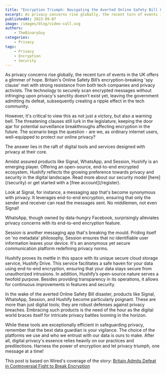 ```yaml
---
title: "Encryption Triumph: Navigating the Averted Online Safety Bill Crisis and Embracing Privacy-first Products"
excerpt: As privacy concerns rise globally, the recent turn of events in the UK offers a glimmer of hope.
publishedAt: 2023-09-07
image: /images/blog/video-call.svg
authors:
    - TheBinaryGuy
categories:
    - Privacy
tags:
    - Privacy
    - Encryption
    - Security
---
```


As privacy concerns rise globally, the recent turn of events in the UK offers a glimmer of hope. Britain's Online Safety Bill’s encryption-breaking 'spy clause' met with strong resistance from both tech companies and privacy activists. The technology to securely scan encrypted messages without infringing upon privacy's sanctity doesn’t exist yet, leaving the government admitting its defeat, subsequently creating a ripple effect in the tech community.

However, it's critical to view this as not just a victory, but also a warning bell. The threatening clauses still lurk in the legislature, keeping the door ajar for potential surveillance breakthroughs affecting encryption in the future. The scenario begs the question - are we, as ordinary internet users, well-equipped to protect our online privacy?

The answer lies in the raft of digital tools and services designed with privacy at their core.

<Callout>
Amidst assured products like Signal, WhatsApp, and Session, Hushify is an emerging player. Offering an open-source, end-to-end encrypted ecosystem, Hushify reflects the growing preference towards privacy and security in the digital landscape. Read more about our security model [here](/security) or get started with a [free account](/register).
</Callout>

Look at Signal, for instance, a messaging app that's become synonymous with privacy. It leverages end-to-end encryption, ensuring that only the sender and receiver can read the messages sent. No middlemen, not even Signal!

WhatsApp, though owned by data-hungry Facebook, surprisingly alleviates privacy concerns with its end-to-end encryption feature.

Session is another messaging app that's breaking the mould. Priding itself on 'no metadata' philosophy, Session ensures that no identifiable user information leaves your device. It's an anonymous yet secure communication platform redefining privacy norms.

Hushify proves its mettle in this space with its unique secure cloud storage service, Hushify Drive. This service facilitates a safe haven for your data using end-to-end encryption, ensuring that your data stays secure from unauthorized intrusions. In addition, Hushify’s open-source nature serves a twofold purpose. Besides providing transparency in its operations, it allows for continuous improvements in features and security.

In the wake of the averted Online Safety Bill disaster, products like Signal, WhatsApp, Session, and Hushify become particularly poignant. These are more than just digital tools; they are robust defenses against privacy breaches. Embracing such products is the need of the hour as the digital world braces itself for intricate privacy battles looming in the horizon.

While these tools are exceptionally efficient in safeguarding privacy, remember that the best data guardian is your vigilance. The choice of the platforms we use and who we entrust with our data is ours to make. After all, digital privacy's essence relies heavily on our practices and predilections. Harness the power of encryption and let privacy triumph, one message at a time!

This post is based on Wired's coverage of the story: [Britain Admits Defeat in Controversial Fight to Break Encryption](https://www.wired.com/story/britain-admits-defeat-online-safety-bill-encryption/)
